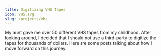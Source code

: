 ```yaml
---
title: Digitizing VHS Tapes
icon: VHS.svg
slug: /projects/vhs
---
```


My aunt gave me over 50 different VHS tapes from my childhood. After looking 
around, I decided that I should not use a third-party to digitize the tapes for
thousands of dollars. Here are some posts talking about how I move forward on 
this journey.